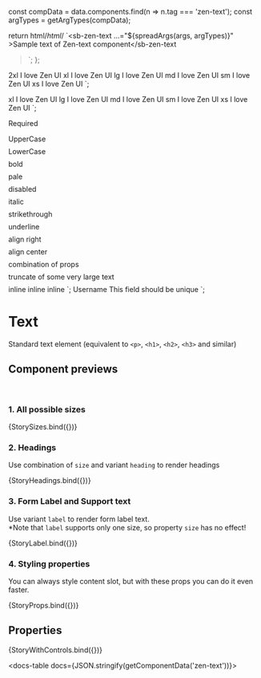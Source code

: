 
const compData = data.components.find(n => n.tag === 'zen-text');
const argTypes = getArgTypes(compData);

<Meta title="Typography/Text" component="zen-text" argTypes={argTypes} />

  return html/*html*/ `<sb-zen-text ...="${spreadArgs(args, argTypes)}"
    >Sample text of Zen-text component</sb-zen-text
  > `;
};

  <sb-zen-text size="2xl">2xl I love Zen UI</sb-zen-text>
  <sb-text-with-details></sb-text-with-details>
  <sb-zen-text size="xl">xl I love Zen UI</sb-zen-text>
  <sb-text-with-details></sb-text-with-details>
  <sb-zen-text size="lg">lg I love Zen UI</sb-zen-text>
  <sb-text-with-details></sb-text-with-details>
  <sb-zen-text size="md">md I love Zen UI</sb-zen-text>
  <sb-text-with-details></sb-text-with-details>
  <sb-zen-text size="sm">sm I love Zen UI</sb-zen-text>
  <sb-text-with-details></sb-text-with-details>
  <sb-zen-text size="xs">xs I love Zen UI</sb-zen-text>
  <sb-text-with-details></sb-text-with-details>
`;

  <sb-zen-text size="xl" variant="heading">xl I love Zen UI</sb-zen-text>
  <sb-text-with-details></sb-text-with-details>
  <sb-zen-text size="lg" variant="heading">lg I love Zen UI</sb-zen-text>
  <sb-text-with-details></sb-text-with-details>
  <sb-zen-text size="md" variant="heading">md I love Zen UI</sb-zen-text>
  <sb-text-with-details></sb-text-with-details>
  <sb-zen-text size="sm" variant="heading">sm I love Zen UI</sb-zen-text>
  <sb-text-with-details></sb-text-with-details>
  <sb-zen-text size="xs" variant="heading">xs I love Zen UI</sb-zen-text>
  <sb-text-with-details></sb-text-with-details>
`;

  <sb-zen-text required>Required</sb-zen-text>
  <div style="margin-top: 0.5rem"></div>
  <sb-zen-text uppercase>UpperCase</sb-zen-text>
  <div style="margin-top: 0.5rem"></div>
  <sb-zen-text lowercase>LowerCase</sb-zen-text>
  <div style="margin-top: 0.5rem"></div>
  <sb-zen-text bold>bold</sb-zen-text>
  <div style="margin-top: 0.5rem"></div>
  <sb-zen-text pale>pale</sb-zen-text>
  <div style="margin-top: 0.5rem"></div>
  <sb-zen-text disabled>disabled</sb-zen-text>
  <div style="margin-top: 0.5rem"></div>
  <sb-zen-text italic>italic</sb-zen-text>
  <div style="margin-top: 0.5rem"></div>
  <sb-zen-text strikethrough>strikethrough</sb-zen-text>
  <div style="margin-top: 0.5rem"></div>
  <sb-zen-text underline>underline</sb-zen-text>
  <div style="margin-top: 0.5rem"></div>
  <sb-zen-text style="max-width: 200px" align="right">align right</sb-zen-text>
  <div style="margin-top: 0.5rem"></div>
  <sb-zen-text style="max-width: 200px" align="center">align center</sb-zen-text>
  <div style="margin-top: 0.5rem"></div>
  <sb-zen-text bold italic>combination of props</sb-zen-text>
  <div style="margin-top: 0.5rem"></div>
  <sb-zen-text style="max-width: 200px" truncate> truncate of some very large text </sb-zen-text>
  <div style="margin-top: 0.5rem"></div>
  <sb-zen-text inline bold>inline</sb-zen-text>
  <sb-zen-text inline italic>inline</sb-zen-text>
  <sb-zen-text inline uppercase>inline</sb-zen-text>
`;

  <zen-form-group>
    <sb-zen-text variant="label" required>Username</sb-zen-text>
    <sb-zen-input></sb-zen-input>
    <sb-zen-text variant="support">This field should be unique</sb-zen-text>
  </zen-form-group>
`;

# Text

Standard text element (equivalent to `<p>`, `<h1>`, `<h2>`, `<h3>` and similar)

## Component previews

<br />

### 1. All possible sizes

<Canvas>
  <Story name="sizes">{StorySizes.bind({})}</Story>
</Canvas>

### 2. Headings

Use combination of `size` and variant `heading` to render headings

<Canvas>
  <Story name="headings">{StoryHeadings.bind({})}</Story>
</Canvas>

### 3. Form Label and Support text

Use variant `label` to render form label text.<br/>
\*Note that `label` supports only one size, so property `size` has no effect!

<Canvas>
  <Story name="label">{StoryLabel.bind({})}</Story>
</Canvas>

### 4. Styling properties

You can always style content slot, but with these props you can do it even faster.

<Canvas>
  <Story name="props">{StoryProps.bind({})}</Story>
</Canvas>

## Properties

<Canvas>
  <Story
    name="default"
    args={{
      ...getDefaultArgs(argTypes),
    }}
  >
    {StoryWithControls.bind({})}
  </Story>
</Canvas>

<ArgsTable story="default" />

<docs-table docs={JSON.stringify(getComponentData('zen-text'))}></docs-table>
